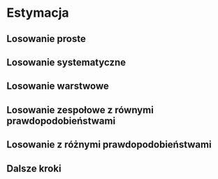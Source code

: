 # Estymacja

## Losowanie proste

## Losowanie systematyczne

## Losowanie warstwowe

## Losowanie zespołowe z równymi prawdopodobieństwami

## Losowanie z różnymi prawdopodobieństwami

## Dalsze kroki


